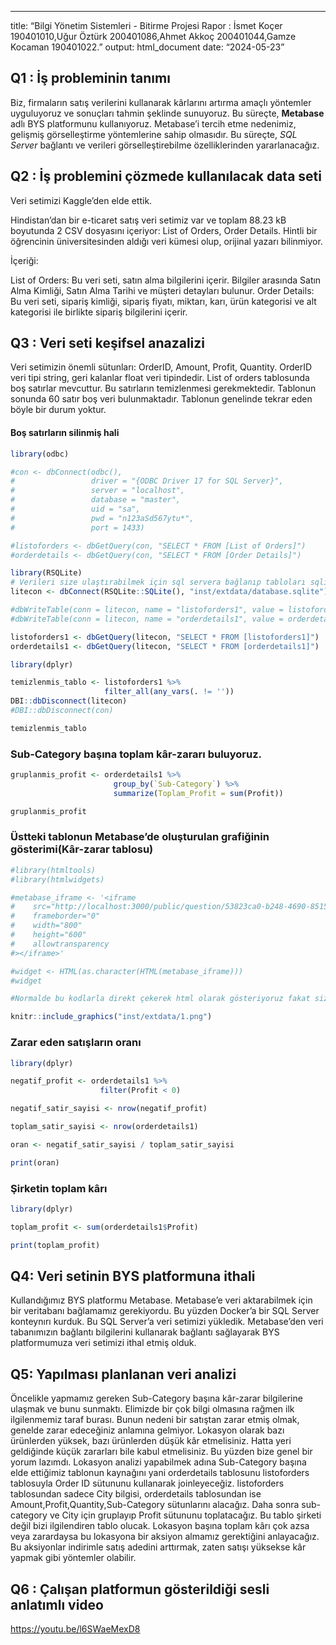 ------------------------------------------------------------------------

title: "Bilgi Yönetim Sistemleri - Bitirme Projesi Rapor : İsmet Koçer 190401010,Uğur Öztürk 200401086,Ahmet Akkoç 200401044,Gamze Kocaman 190401022." output: html_document date: "2024-05-23"

## Q1 : İş probleminin tanımı

Biz, firmaların satış verilerini kullanarak kârlarını artırma amaçlı yöntemler uyguluyoruz ve sonuçları tahmin şeklinde sunuyoruz. Bu süreçte, **Metabase** adlı BYS platformunu kullanıyoruz. Metabase'i tercih etme nedenimiz, gelişmiş görselleştirme yöntemlerine sahip olmasıdır. Bu süreçte, *SQL Server* bağlantı ve verileri görselleştirebilme özelliklerinden yararlanacağız.

## Q2 : İş problemini çözmede kullanılacak data seti

Veri setimizi Kaggle'den elde ettik.

Hindistan’dan bir e-ticaret satış veri setimiz var ve toplam 88.23 kB boyutunda 2 CSV dosyasını içeriyor: List of Orders, Order Details. Hintli bir öğrencinin üniversitesinden aldığı veri kümesi olup, orijinal yazarı bilinmiyor.

İçeriği:

List of Orders: Bu veri seti, satın alma bilgilerini içerir. Bilgiler arasında Satın Alma Kimliği, Satın Alma Tarihi ve müşteri detayları bulunur. Order Details: Bu veri seti, sipariş kimliği, sipariş fiyatı, miktarı, karı, ürün kategorisi ve alt kategorisi ile birlikte sipariş bilgilerini içerir.

## Q3 : Veri seti keşifsel anazalizi

Veri setimizin önemli sütunları: OrderID, Amount, Profit, Quantity. OrderID veri tipi string, geri kalanlar float veri tipindedir. List of orders tablosunda boş satırlar mevcuttur. Bu satırların temizlenmesi gerekmektedir. Tablonun sonunda 60 satır boş veri bulunmaktadır. Tablonun genelinde tekrar eden böyle bir durum yoktur.

#### Boş satırların silinmiş hali

```r
library(odbc)

#con <- dbConnect(odbc(),
#                 driver = "{ODBC Driver 17 for SQL Server}",
#                 server = "localhost",
#                 database = "master",
#                 uid = "sa",
#                 pwd = "n123aSd567ytu*",
#                 port = 1433)

#listoforders <- dbGetQuery(con, "SELECT * FROM [List of Orders]")
#orderdetails <- dbGetQuery(con, "SELECT * FROM [Order Details]")

library(RSQLite)
# Verileri size ulaştırabilmek için sql servera bağlanıp tabloları sqlite olarak proje dosyalarının içine kaydettik.
litecon <- dbConnect(RSQLite::SQLite(), "inst/extdata/database.sqlite")

#dbWriteTable(conn = litecon, name = "listoforders1", value = listoforders, row.names = FALSE,overwrite = TRUE)
#dbWriteTable(conn = litecon, name = "orderdetails1", value = orderdetails, row.names = FALSE,overwrite = TRUE)

listoforders1 <- dbGetQuery(litecon, "SELECT * FROM [listoforders1]")
orderdetails1 <- dbGetQuery(litecon, "SELECT * FROM [orderdetails1]")

library(dplyr)

temizlenmis_tablo <- listoforders1 %>%
                     filter_all(any_vars(. != ''))
DBI::dbDisconnect(litecon)
#DBI::dbDisconnect(con)


```

```r
temizlenmis_tablo
```

### Sub-Category başına toplam kâr-zararı buluyoruz.

```r
gruplanmis_profit <- orderdetails1 %>%
                       group_by(`Sub-Category`) %>%
                       summarize(Toplam_Profit = sum(Profit))
```

```r
gruplanmis_profit
```

### Üstteki tablonun Metabase'de oluşturulan grafiğinin gösterimi(Kâr-zarar tablosu)

```r
#library(htmltools)
#library(htmlwidgets)

#metabase_iframe <- '<iframe
#    src="http://localhost:3000/public/question/53823ca0-b248-4690-8515-fff458f160d7"
#    frameborder="0"
#    width="800"
#    height="600"
#    allowtransparency
#></iframe>'

#widget <- HTML(as.character(HTML(metabase_iframe)))
#widget

#Normalde bu kodlarla direkt çekerek html olarak gösteriyoruz fakat sizin bilgisayarınızda gözükebilmesi için üstteki kodları çalıştırıp çıkan html'i png haline getirerek dosyaların arasına koyduk.

knitr::include_graphics("inst/extdata/1.png")


```

### Zarar eden satışların oranı

```r
library(dplyr)

negatif_profit <- orderdetails1 %>%
                    filter(Profit < 0)

negatif_satir_sayisi <- nrow(negatif_profit)

toplam_satir_sayisi <- nrow(orderdetails1)

oran <- negatif_satir_sayisi / toplam_satir_sayisi

print(oran)
```

### Şirketin toplam kârı

```r
library(dplyr)

toplam_profit <- sum(orderdetails1$Profit)

print(toplam_profit)


```

## Q4: Veri setinin BYS platformuna ithali

Kullandığımız BYS platformu Metabase. Metabase'e veri aktarabilmek için bir veritabanı bağlamamız gerekiyordu. Bu yüzden Docker'a bir SQL Server konteynırı kurduk. Bu SQL Server'a veri setimizi yükledik. Metabase'den veri tabanımızın bağlantı bilgilerini kullanarak bağlantı sağlayarak BYS platformumuza veri setimizi ithal etmiş olduk.

## Q5: Yapılması planlanan veri analizi

Öncelikle yapmamız gereken Sub-Category başına kâr-zarar bilgilerine ulaşmak ve bunu sunmaktı. Elimizde bir çok bilgi olmasına rağmen ilk ilgilenmemiz taraf burası. Bunun nedeni bir satıştan zarar etmiş olmak, genelde zarar edeceğiniz anlamına gelmiyor. Lokasyon olarak bazı ürünlerden yüksek, bazı ürünlerden düşük kâr etmelisiniz. Hatta yeri geldiğinde küçük zararları bile kabul etmelisiniz. Bu yüzden bize genel bir yorum lazımdı. Lokasyon analizi yapabilmek adına Sub-Category başına elde ettiğimiz tablonun kaynağını yani orderdetails tablosunu listoforders tablosuyla Order ID sütununu kullanarak joinleyeceğiz. listoforders tablosundan sadece City bilgisi, orderdetails tablosundan ise Amount,Profit,Quantity,Sub-Category sütunlarını alacağız. Daha sonra sub-category ve City için gruplayıp Profit sütununu toplatacağız. Bu tablo şirketi değil bizi ilgilendiren tablo olucak. Lokasyon başına toplam kârı çok azsa veya zarardaysa bu lokasyona bir aksiyon almamız gerektiğini anlayacağız. Bu aksiyonlar indirimle satış adedini arttırmak, zaten satışı yüksekse kâr yapmak gibi yöntemler olabilir.

## Q6 : Çalışan platformun gösterildiği sesli anlatımlı video

<https://youtu.be/l6SWaeMexD8>
